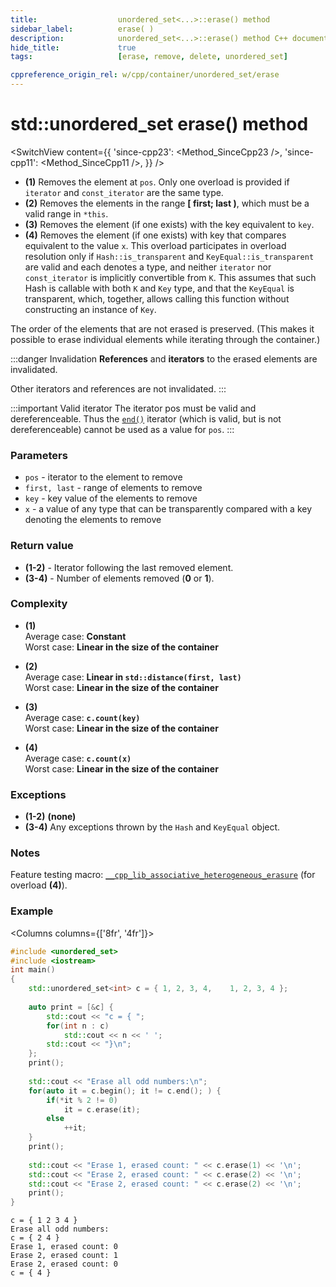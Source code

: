 ```yaml
---
title:					unordered_set<...>::erase() method
sidebar_label:			erase( )
description:			unordered_set<...>::erase() method C++ documentation
hide_title:				true
tags:					[erase, remove, delete, unordered_set]

cppreference_origin_rel: w/cpp/container/unordered_set/erase
---
```



<!----------------- Codes ---------------------->

<!-- erase() -->

# std::unordered_set erase() method

<SwitchView content={{
    'since-cpp23': <Method_SinceCpp23 />,
    'since-cpp11': <Method_SinceCpp11 />,
    }} />

 - **(1)** Removes the element at `pos`. Only one overload is provided if `iterator` and `const_iterator` are the same type.
 - **(2)** Removes the elements in the range **[ first; last )**, which must be a valid range in `*this`.
 - **(3)** Removes the element (if one exists) with the key equivalent to `key`.
 - **(4)** Removes the element (if one exists) with key that compares equivalent to the value `x`.
   This overload participates in overload resolution only if `Hash::is_transparent` and `KeyEqual::is_transparent` are valid and each denotes a type,
   and neither `iterator` nor `const_iterator` is implicitly convertible from `K`.
   This assumes that such Hash is callable with both `K` and `Key` type, and that the `KeyEqual` is transparent, which, together, allows calling this function without constructing an instance of `Key`.


The order of the elements that are not erased is preserved.
(This makes it possible to erase individual elements while iterating through the container.)

:::danger Invalidation
**References** and **iterators** to the erased elements are invalidated.

Other iterators and references are not invalidated.
:::

:::important Valid iterator
The iterator pos must be valid and dereferenceable. Thus the [`end()`](/docs/std/containers/unordered_set/erase) iterator (which is valid, but is not dereferenceable) cannot be used as a value for `pos`.
:::

### Parameters

 - `pos` - iterator to the element to remove
 - `first, last` - range of elements to remove
 - `key` - key value of the elements to remove
 - `x` - a value of any type that can be transparently compared with a key denoting the elements to remove

### Return value

 - **(1-2)** - Iterator following the last removed element.
 - **(3-4)** - Number of elements removed (**0** or **1**).

### Complexity

 - **(1)**  
    Average case: **Constant**  
    Worst case: **Linear in the size of the container**

 - **(2)**  
    Average case: **Linear in `std::distance(first, last)`**  
    Worst case: **Linear in the size of the container**

 - **(3)**  
    Average case: **`c.count(key)`**  
    Worst case: **Linear in the size of the container**

 - **(4)**  
    Average case: **`c.count(x)`**  
    Worst case: **Linear in the size of the container**

### Exceptions

 - **(1-2)** **(none)**
 - **(3-4)** Any exceptions thrown by the `Hash` and `KeyEqual` object.

### Notes

Feature testing macro: [`__cpp_lib_associative_heterogeneous_erasure`](#) (for overload **(4)**).

### Example

<Columns columns={['8fr', '4fr']}>
<div>

```cpp title='Main.cpp' showLineNumbers
#include <unordered_set>
#include <iostream>
int main()
{
    std::unordered_set<int> c = { 1, 2, 3, 4,    1, 2, 3, 4 };
 
    auto print = [&c] {
        std::cout << "c = { ";
        for(int n : c)
            std::cout << n << ' ';
        std::cout << "}\n";
    };
    print();
 
    std::cout << "Erase all odd numbers:\n";
    for(auto it = c.begin(); it != c.end(); ) {
        if(*it % 2 != 0)
            it = c.erase(it);
        else
            ++it;
    }
    print();
 
    std::cout << "Erase 1, erased count: " << c.erase(1) << '\n';
    std::cout << "Erase 2, erased count: " << c.erase(2) << '\n';
    std::cout << "Erase 2, erased count: " << c.erase(2) << '\n';
    print();
}
```

</div>
<div>

```plaintext title="Possible output"
c = { 1 2 3 4 }
Erase all odd numbers:
c = { 2 4 }
Erase 1, erased count: 0
Erase 2, erased count: 1
Erase 2, erased count: 0
c = { 4 }
```

</div>
</Columns>
